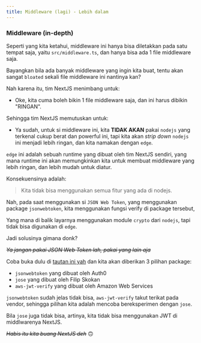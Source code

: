 ```yaml
---
title: Middleware (lagi) - Lebih dalam
---
```



### Middleware (in-depth)

Seperti yang kita ketahui, middleware ini hanya bisa diletakkan pada satu tempat saja, yaitu `src/middleware.ts`, dan hanya bisa ada 1 file middleware saja.

Bayangkan bila ada banyak middleware yang ingin kita buat, tentu akan sangat `bloated` sekali file middleware ini nantinya kan?

Nah karena itu, tim NextJS menimbang untuk:

- Oke, kita cuma boleh bikin 1 file middleware saja, dan ini harus dibikin "RINGAN".

Sehingga tim NextJS memutuskan untuk:

- Ya sudah, untuk si middleware ini, kita **TIDAK AKAN** pakai `nodejs` yang terkenal cukup berat dan powerful ini, tapi kita akan _strip down_ `nodejs` ini menjadi lebih ringan, dan kita namakan dengan `edge`.

`edge` ini adalah sebuah runtime yang dibuat oleh tim NextJS sendiri, yang mana runtime ini akan memungkinkan kita untuk membuat middleware yang lebih ringan, dan lebih mudah untuk diatur.

Konsekuensinya adalah: 
> Kita tidak bisa menggunakan semua fitur yang ada di nodejs.

Nah, pada saat menggunakan si `JSON Web Token`, yang menggunakan package `jsonwebtoken`, kita menggunakan fungsi verify di package tersebut,

Yang mana di balik layarnya menggunakan module `crypto` dari `nodejs`, tapi tidak bisa digunakan di `edge`.

Jadi solusinya gimana donk?

_~~Ya jangan pakai JSON Web Token lah, pakai yang lain aja~~_

Coba buka dulu di [tautan ini yah](https://jwt.io/libraries?language=Node.js) dan kita akan diberikan 3 pilihan package:

- `jsonwebtoken` yang dibuat oleh Auth0
- `jose` yang dibuat oleh Filip Skokan
- `aws-jwt-verify` yang dibuat oleh Amazon Web Services

`jsonwebtoken` sudah jelas tidak bisa, `aws-jwt-verify` takut terikat pada vendor, sehingga pilihan kita adalah mencoba bereksperimen dengan `jose`.

Bila `jose` juga tidak bisa, artinya, kita tidak bisa menggunakan JWT di middlwarenya NextJS.

_~~Habis itu kita buang NextJS deh~~_ 🙃
